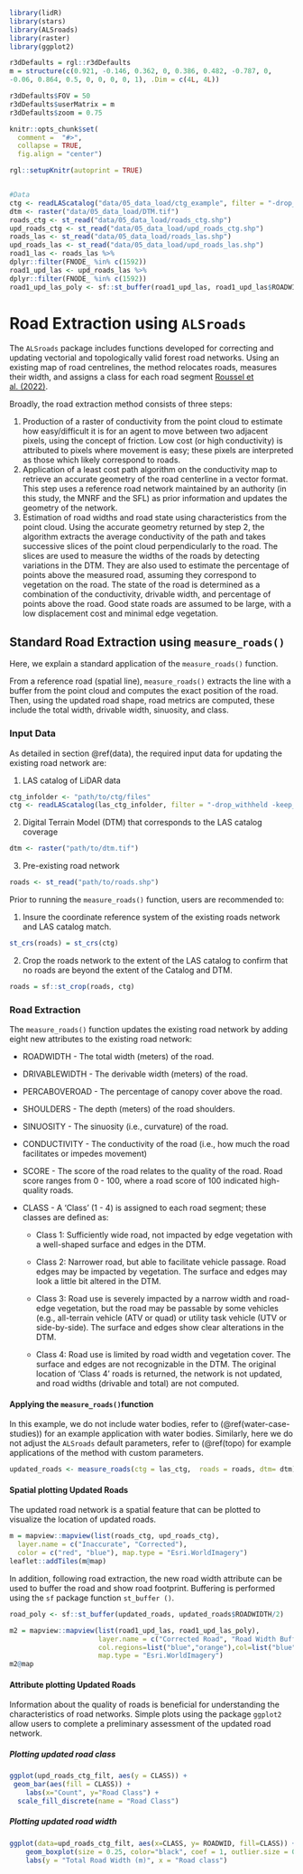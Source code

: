 ```r
library(lidR)
library(stars)
library(ALSroads)
library(raster)
library(ggplot2)

r3dDefaults = rgl::r3dDefaults
m = structure(c(0.921, -0.146, 0.362, 0, 0.386, 0.482, -0.787, 0, 
-0.06, 0.864, 0.5, 0, 0, 0, 0, 1), .Dim = c(4L, 4L))

r3dDefaults$FOV = 50
r3dDefaults$userMatrix = m
r3dDefaults$zoom = 0.75

knitr::opts_chunk$set(
  comment =  "#>", 
  collapse = TRUE,
  fig.align = "center")

rgl::setupKnitr(autoprint = TRUE)


#Data
ctg <- readLAScatalog("data/05_data_load/ctg_example", filter = "-drop_withheld -keep_random_fraction 0.25")
dtm <- raster("data/05_data_load/DTM.tif")
roads_ctg <- st_read("data/05_data_load/roads_ctg.shp")
upd_roads_ctg <- st_read("data/05_data_load/upd_roads_ctg.shp")
roads_las <- st_read("data/05_data_load/roads_las.shp")
upd_roads_las <- st_read("data/05_data_load/upd_roads_las.shp")
road1_las <- roads_las %>%
dplyr::filter(FNODE_ %in% c(1592))
road1_upd_las <- upd_roads_las %>%
dplyr::filter(FNODE_ %in% c(1592))
road1_upd_las_poly <- sf::st_buffer(road1_upd_las, road1_upd_las$ROADWID/2)

```

# Road Extraction using `ALSroads` {#sec-road-extraction-using-alsroads}

The `ALSroads` package includes functions developed for correcting and updating vectorial and topologically valid forest road networks. Using an existing map of road centrelines, the method relocates roads, measures their width, and assigns a class for each road segment [Roussel et al. (2022)](https://www.sciencedirect.com/science/article/pii/S1569843222002084#d1e1483).

Broadly, the road extraction method consists of three steps:

1.  Production of a raster of conductivity from the point cloud to estimate how easy/difficult it is for an agent to move between two adjacent pixels, using the concept of friction. Low cost (or high conductivity) is attributed to pixels where movement is easy; these pixels are interpreted as those which likely correspond to roads.
2.  Application of a least cost path algorithm on the conductivity map to retrieve an accurate geometry of the road centerline in a vector format. This step uses a reference road network maintained by an authority (in this study, the MNRF and the SFL) as prior information and updates the geometry of the network.
3.  Estimation of road widths and road state using characteristics from the point cloud. Using the accurate geometry returned by step 2, the algorithm extracts the average conductivity of the path and takes successive slices of the point cloud perpendicularly to the road. The slices are used to measure the widths of the roads by detecting variations in the DTM. They are also used to estimate the percentage of points above the measured road, assuming they correspond to vegetation on the road. The state of the road is determined as a combination of the conductivity, drivable width, and percentage of points above the road. Good state roads are assumed to be large, with a low displacement cost and minimal edge vegetation.

## Standard Road Extraction using `measure_roads()` {#sec-standard-road-extraction-using-measure_roads}

Here, we explain a standard application of the `measure_roads()` function.

From a reference road (spatial line), `measure_roads()` extracts the line with a buffer from the point cloud and computes the exact position of the road. Then, using the updated road shape, road metrics are computed, these include the total width, drivable width, sinuosity, and class.

### Input Data {#sec-input-data}

As detailed in section \@ref(data), the required input data for updating the existing road network are:

1.  LAS catalog of LiDAR data

``` r
ctg_infolder <- "path/to/ctg/files"
ctg <- readLAScatalog(las_ctg_infolder, filter = "-drop_withheld -keep_random_fraction 0.25")
```

2.  Digital Terrain Model (DTM) that corresponds to the LAS catalog coverage

``` r
dtm <- raster("path/to/dtm.tif")
```

3.  Pre-existing road network

``` r
roads <- st_read("path/to/roads.shp")
```

Prior to running the `measure_roads()` function, users are recommended to:

1.  Insure the coordinate reference system of the existing roads network and LAS catalog match.

``` r
st_crs(roads) = st_crs(ctg)
```

2.  Crop the roads network to the extent of the LAS catalog to confirm that no roads are beyond the extent of the Catalog and DTM.

``` r
roads = sf::st_crop(roads, ctg)
```

### Road Extraction

The `measure_roads()` function updates the existing road network by adding eight new attributes to the existing road network:

-   ROADWIDTH - The total width (meters) of the road.

-   DRIVABLEWIDTH - The derivable width (meters) of the road.

-   PERCABOVEROAD - The percentage of canopy cover above the road.

-   SHOULDERS - The depth (meters) of the road shoulders.

-   SINUOSITY - The sinuosity (i.e., curvature) of the road.

-   CONDUCTIVITY - The conductivity of the road (i.e., how much the road facilitates or impedes movement)

-   SCORE - The score of the road relates to the quality of the road. Road score ranges from 0 - 100, where a road score of 100 indicated high-quality roads.

-   CLASS - A 'Class' (1 - 4) is assigned to each road segment; these classes are defined as:

    -   Class 1: Sufficiently wide road, not impacted by edge vegetation with a well-shaped surface and edges in the DTM.

    -   Class 2: Narrower road, but able to facilitate vehicle passage. Road edges may be impacted by vegetation. The surface and edges may look a little bit altered in the DTM.

    -   Class 3: Road use is severely impacted by a narrow width and road-edge vegetation, but the road may be passable by some vehicles (e.g., all-terrain vehicle (ATV or quad) or utility task vehicle (UTV or side-by-side). The surface and edges show clear alterations in the DTM.

    -   Class 4: Road use is limited by road width and vegetation cover. The surface and edges are not recognizable in the DTM. The original location of 'Class 4' roads is returned, the network is not updated, and road widths (drivable and total) are not computed.

#### Applying the `measure_roads()`function

In this example, we do not include water bodies, refer to (\@ref(water-case-studies)) for an example application with water bodies. Similarly, here we do not adjust the `ALSroads` default parameters, refer to (\@ref(topo) for example applications of the method with custom parameters.

``` r
updated_roads <- measure_roads(ctg = las_ctg,  roads = roads, dtm= dtm)
```

#### Spatial plotting Updated Roads {#sec-spatial-plotting-updated-roads}

The updated road network is a spatial feature that can be plotted to visualize the location of updated roads.

```r
m = mapview::mapview(list(roads_ctg, upd_roads_ctg),
  layer.name = c("Inaccurate", "Corrected"),
  color = c("red", "blue"), map.type = "Esri.WorldImagery")
leaflet::addTiles(m@map)
```

In addition, following road extraction, the new road width attribute can be used to buffer the road and show road footprint. Buffering is performed using the `sf` package function `st_buffer ()`.

``` r
road_poly <- sf::st_buffer(updated_roads, updated_roads$ROADWIDTH/2)
```

```r
m2 = mapview::mapview(list(road1_upd_las, road1_upd_las_poly),
                      layer.name = c("Corrected Road", "Road Width Buffer"),
                      col.regions=list("blue","orange"),col=list("blue","orange"),
                      map.type = "Esri.WorldImagery")
m2@map
```

#### Attribute plotting Updated Roads {#sec-attribute-plotting-updated-roads}

Information about the quality of roads is beneficial for understanding the characteristics of road networks. Simple plots using the package `ggplot2` allow users to complete a preliminary assessment of the updated road network.

##### Plotting updated road class {#sec-plotting-updated-road-class}

```r
ggplot(upd_roads_ctg_filt, aes(y = CLASS)) +
 geom_bar(aes(fill = CLASS)) +
    labs(x="Count", y="Road Class") +
  scale_fill_discrete(name = "Road Class")
```

##### Plotting updated road width {#sec-plotting-updated-road-width}

```r
ggplot(data=upd_roads_ctg_filt, aes(x=CLASS, y= ROADWID, fill=CLASS)) +
    geom_boxplot(size = 0.25, color="black", coef = 1, outlier.size = 0.5)+
    labs(y = "Total Road Width (m)", x = "Road class")
```

